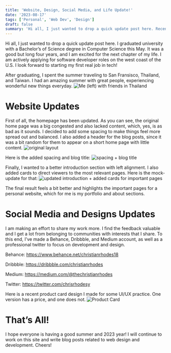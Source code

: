 ```yaml
---
title: 'Website, Design, Social Media, and Life Update!'
date: '2023-08-17'
tags: ['Personal', 'Web Dev', 'Design']
draft: false
summary: 'Hi all, I just wanted to drop a quick update post here. Recently, I graduated university, traveled to Asia with friends, and created more social sites to share my design and development work. '
---
```


Hi all, I just wanted to drop a quick update post here. I graduated university with a Bachelor’s of Science degree in Computer Science this May. It was a good but long four years, and I am excited for the next chapter of my life. I am actively applying for software developer roles on the west coast of the U.S. I look forward to starting my first real job in tech!

After graduating, I spent the summer traveling to San Fransisco, Thailand, and Taiwan. I had an amazing summer with great people, experiencing wonderful new things everyday.
![Me (left) with friends in Thailand](https://drive.google.com/uc?id=11k_olkn-hPjOgrZ4Dl62zSCUN77nX8i9)

# Website Updates

First of all, the homepage has been updated. As you can see, the original home page was a big congested and also lacked content, which, yes, is as bad as it sounds. I decided to add some spacing to make things feel more spread out and balanced. I also added a header for the blog posts, since it was a bit random for them to appear on a short home page with little content.
![original layout](https://drive.google.com/uc?id=14FcOSmO-1PwuxaX_YIMfwxx8CCxkx35A)

Here is the added spacing and blog title:
![spacing + blog title](https://drive.google.com/uc?id=1zmmjhFmmhOULHVgHDl1pNkf0_UJwTtGC)

Finally, I wanted to a better introduction section with left alignment. I also added cards to direct viewers to the most relevant pages. Here is the mock-update for that:
![updated introduction + added cards for important pages](https://drive.google.com/uc?id=1qDAugQ3b4hysTadTTLvyvMun1BiQLdgQ)

The final result feels a bit better and highlights the important pages for a personal website, which for me is my portfolio and about sections.

# Social Media and Designs Updates

I am making an effort to share my work more. I find the feedback valuable and I get a lot from belonging to communities with interests that I share. To this end, I’ve made a Behance, Dribbble, and Medium account, as well as a professional twitter to focus on development and design.

Behance: https://www.behance.net/christianrhodes18

Dribbble: https://dribbble.com/christianrhodes

Medium: https://medium.com/@thechristianrhodes

Twitter: https://twitter.com/chrisrhodesy

Here is a recent product card design I made for some UI/UX practice. One version has a price, and one does not.
![Product Card](https://drive.google.com/uc?id=1glzSgkZuNMhfr1c9TJtHOn6e4Yd9uPll)

# That’s All!

I hope everyone is having a good summer and 2023 year! I will continue to work on this site and write blog posts related to web design and development. Cheers!
